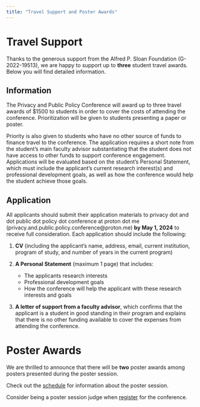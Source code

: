 ```yaml
---
title: "Travel Support and Poster Awards"
---
```


# Travel Support

Thanks to the generous support from the Alfred P. Sloan Foundation (G-2022-19513), we are happy to support up to **three** student travel awards. Below you will find detailed information.

## Information

The Privacy and Public Policy Conference will award up to three travel awards of \$1500 to students in order to cover the costs of attending the conference. Prioritization will be given to students presenting a paper or poster.

Priority is also given to students who have no other source of funds to finance travel to the conference. The application requires a short note from the student's main faculty advisor substantiating that the student does not have access to other funds to support conference engagement. Applications will be evaluated based on the student's Personal Statement, which must include the applicant's current research interest(s) and professional development goals, as well as how the conference would help the student achieve those goals.

## Application

All applicants should submit their application materials to privacy dot and dot public dot policy dot conference at proton dot me (privacy.and.public.policy.conference@proton.me) **by May 1, 2024** to receive full consideration. Each application should include the following:

1.  **CV** (including the applicant's name, address, email, current institution, program of study, and number of years in the current program)

2.  **A Personal Statement** (maximum 1 page) that includes:

    -   The applicants research interests
    -   Professional development goals
    -   How the conference will help the applicant with these research interests and goals

3.  **A letter of support from a faculty advisor**, which confirms that the applicant is a student in good standing in their program and explains that there is no other funding available to cover the expenses from attending the conference.


# Poster Awards

We are thrilled to announce that there will be **two** poster awards among posters presented during the poster session.  

Check out the [schedule](schedule.qmd) for information about the poster session.

Consider being a poster session judge when [register](registration.qmd) for the conference.
